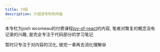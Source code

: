 ```yaml
---
title: 介绍
description: 介绍该专栏的内容
---
```


本专栏为josh wcomeau的付费课程[joy-of-react](https://courses.joshwcomeau.com/joy-of-react)的内容, 笔者对繁复的概念没有记录的兴趣, 是完全专注于代码部分的学习笔记

暂时只专注于对内容的汉化, 做完一章再去消化理解😄
